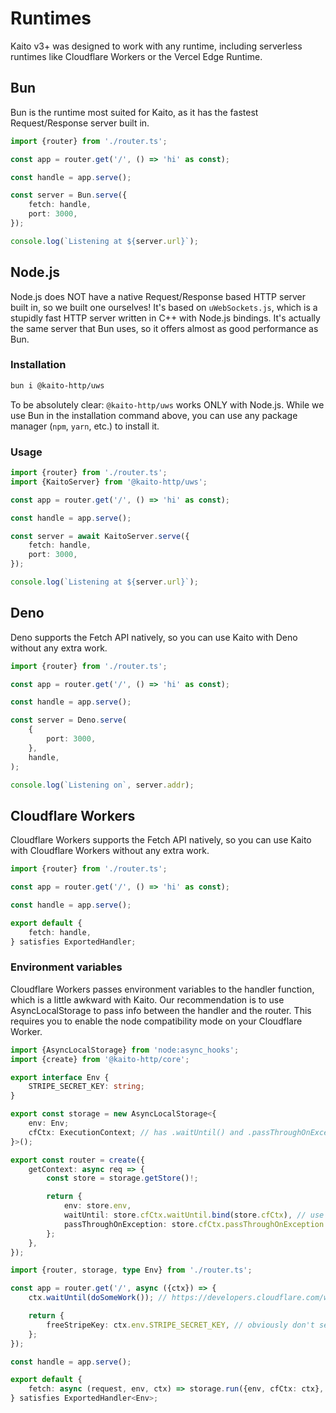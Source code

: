 # Runtimes

Kaito v3+ was designed to work with any runtime, including serverless runtimes like Cloudflare Workers or the Vercel Edge Runtime.

## Bun

Bun is the runtime most suited for Kaito, as it has the fastest Request/Response server built in.

```ts
import {router} from './router.ts';

const app = router.get('/', () => 'hi' as const);

const handle = app.serve();

const server = Bun.serve({
	fetch: handle,
	port: 3000,
});

console.log(`Listening at ${server.url}`);
```

## Node.js

Node.js does NOT have a native Request/Response based HTTP server built in, so we built one ourselves! It's based on `uWebSockets.js`, which is a stupidly fast HTTP server written in C++ with Node.js bindings. It's actually the same server that Bun uses, so it offers almost as good performance as Bun.

### Installation

```bash
bun i @kaito-http/uws
```

To be absolutely clear: `@kaito-http/uws` works ONLY with Node.js. While we use Bun in the installation command above, you can use any package manager (`npm`, `yarn`, etc.) to install it.

### Usage

```ts
import {router} from './router.ts';
import {KaitoServer} from '@kaito-http/uws';

const app = router.get('/', () => 'hi' as const);

const handle = app.serve();

const server = await KaitoServer.serve({
	fetch: handle,
	port: 3000,
});

console.log(`Listening at ${server.url}`);
```

## Deno

Deno supports the Fetch API natively, so you can use Kaito with Deno without any extra work.

```ts
import {router} from './router.ts';

const app = router.get('/', () => 'hi' as const);

const handle = app.serve();

const server = Deno.serve(
	{
		port: 3000,
	},
	handle,
);

console.log(`Listening on`, server.addr);
```

## Cloudflare Workers

Cloudflare Workers supports the Fetch API natively, so you can use Kaito with Cloudflare Workers without any extra work.

```ts
import {router} from './router.ts';

const app = router.get('/', () => 'hi' as const);

const handle = app.serve();

export default {
	fetch: handle,
} satisfies ExportedHandler;
```

### Environment variables

Cloudflare Workers passes environment variables to the handler function, which is a little awkward with Kaito. Our recommendation is to use AsyncLocalStorage to pass info between the handler and the router. This requires you to enable the node compatibility mode on your Cloudflare Worker.

```ts filename="router.ts"
import {AsyncLocalStorage} from 'node:async_hooks';
import {create} from '@kaito-http/core';

export interface Env {
	STRIPE_SECRET_KEY: string;
}

export const storage = new AsyncLocalStorage<{
	env: Env;
	cfCtx: ExecutionContext; // has .waitUntil() and .passThroughOnException()
}>();

export const router = create({
	getContext: async req => {
		const store = storage.getStore()!;

		return {
			env: store.env,
			waitUntil: store.cfCtx.waitUntil.bind(store.cfCtx), // use .bind() in case these functions depend on `this` being the cf context
			passThroughOnException: store.cfCtx.passThroughOnException.bind(store.cfCtx),
		};
	},
});
```

```ts filename="app.ts"
import {router, storage, type Env} from './router.ts';

const app = router.get('/', async ({ctx}) => {
	ctx.waitUntil(doSomeWork()); // https://developers.cloudflare.com/workers/runtime-apis/context/#waituntil

	return {
		freeStripeKey: ctx.env.STRIPE_SECRET_KEY, // obviously don't send your stripe key to the client lol
	};
});

const handle = app.serve();

export default {
	fetch: async (request, env, ctx) => storage.run({env, cfCtx: ctx}, () => handle(request)),
} satisfies ExportedHandler<Env>;
```
